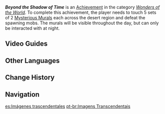 {{Achievement Infobox
|id           = 81290
|order id     = 1276
|category     = Wonders of the World
|description  = Touch every [[Mysterious Mural|mysterious mural]] in the desert.
|requirements = 
|primogems    = 5
|tracking     = 
|topic        = Mysterious Mural
|hidden       = 1
|type         = Exploration
}}
'''''Beyond the Shadow of Time''''' is an [[Achievement]] in the category ''[[Wonders of the World]]''. To complete this achievement, the player needs to touch 5 sets of 2 [[Mysterious Mural]]s each across the desert region and defeat the spawning mobs. The murals will be visible throughout the day, but can only be interacted with at night.
<!--
==Notes==

==Trivia==
-->
==Video Guides==
{{EVT
|video1   = https://youtu.be/l9X4g5kqs0M
|caption1 = Hidden Achievement: Beyond the Shadow of Time
}}

==Other Languages==
{{Other Languages
|en      = Beyond the Shadow of Time
|zhs     = 超越时间的虚影
|zhs_rm  = Chāoyuè Shíjiān de Xūyǐng
|zht     = 超越時間的虛影
|zht_rm  = Chāoyuè Shíjiān de Xūyǐng
|zh_tl   = The Mirage that Surpasses Time
|ja      = 時間からの虚影
|ja_rm   = Jikan Kara no Kyoei{{Assumed}}
|ja_tl   = 
|ko      = 시간을 초월한 허영
|ko_tl   = The Illusion that Transcended Time
|es      = Imágenes trascendentales
|es_tl   = Transcendental Images
|fr      = Au-delà de l'ombre du temps
|fr_tl   = Beyond the Shadow of Time
|ru      = За пределами иллюзии времени
|ru_tl   = Beyond Boundaries of Time Illusions
|th      = ก้าวผ่านเงาแห่งกาลเวลา
|th_rm   = 
|th_tl   = 
|vi      = Vượt Qua Hư Ảnh Thời Gian
|vi_tl   = 
|de      = Trugbild jenseits der Zeit
|de_tl   = Mirage Beyond Time
|id      = Melampaui Bayang-Bayang Waktu
|id_tl   = Surpassing the Shadows of Time
|pt      = Imagens Transcendentais
|pt_tl   = 
|tr      = Zamanın Ötesinde
|tr_tl   = Beyond Time
|it      = Oltre l'ombra del tempo
|it_tl   = Beyond the Shadow of Time
}}

==Change History==
{{Change History|3.1}}
<!--
==References==
{{Reflist}}
-->
==Navigation==
{{Achievement Navbox}}

[[es:Imágenes trascendentales]]
[[pt-br:Imagens Transcendentais]]